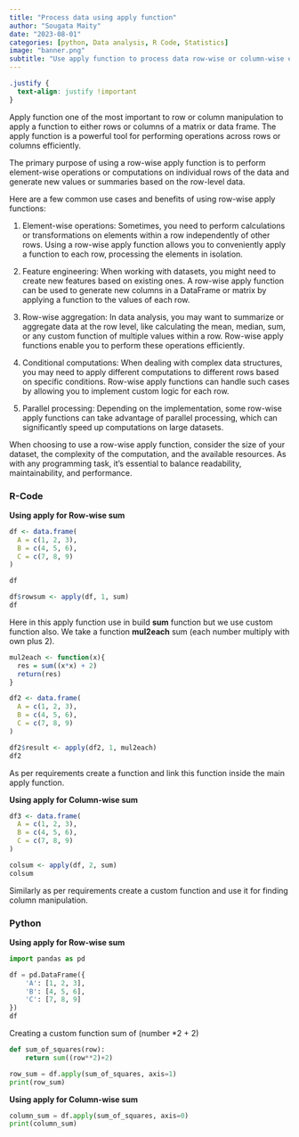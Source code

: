 ```yaml
---
title: "Process data using apply function"
author: "Sougata Maity"
date: "2023-08-01"
categories: [python, Data analysis, R Code, Statistics]
image: "banner.png"
subtitle: "Use apply function to process data row-wise or column-wise efficiently."
---
```


```css
.justify {
  text-align: justify !important
}
```

::: justify
Apply function one of the most important to row or column manipulation to apply a function to either rows or columns of a matrix or data frame. The apply function is a powerful tool for performing operations across rows or columns efficiently.

The primary purpose of using a row-wise apply function is to perform element-wise operations or computations on individual rows of the data and generate new values or summaries based on the row-level data.

Here are a few common use cases and benefits of using row-wise apply functions:

1.  Element-wise operations: Sometimes, you need to perform calculations or transformations on elements within a row independently of other rows. Using a row-wise apply function allows you to conveniently apply a function to each row, processing the elements in isolation.

2.  Feature engineering: When working with datasets, you might need to create new features based on existing ones. A row-wise apply function can be used to generate new columns in a DataFrame or matrix by applying a function to the values of each row.

3.  Row-wise aggregation: In data analysis, you may want to summarize or aggregate data at the row level, like calculating the mean, median, sum, or any custom function of multiple values within a row. Row-wise apply functions enable you to perform these operations efficiently.

4.  Conditional computations: When dealing with complex data structures, you may need to apply different computations to different rows based on specific conditions. Row-wise apply functions can handle such cases by allowing you to implement custom logic for each row.

5.  Parallel processing: Depending on the implementation, some row-wise apply functions can take advantage of parallel processing, which can significantly speed up computations on large datasets.

When choosing to use a row-wise apply function, consider the size of your dataset, the complexity of the computation, and the available resources. As with any programming task, it's essential to balance readability, maintainability, and performance.
:::

### R-Code

**Using apply for Row-wise sum**

```r
df <- data.frame(
  A = c(1, 2, 3),
  B = c(4, 5, 6),
  C = c(7, 8, 9)
)

df
```

```r
df$rowsum <- apply(df, 1, sum)
df
```

Here in this apply function use in build **sum** function but we use custom function also. We take a function **mul2each** sum (each number multiply with own plus 2).

```r
mul2each <- function(x){
  res = sum((x*x) + 2)
  return(res)
}

df2 <- data.frame(
  A = c(1, 2, 3),
  B = c(4, 5, 6),
  C = c(7, 8, 9)
)

df2$result <- apply(df2, 1, mul2each)
df2
```

As per requirements create a function and link this function inside the main apply function.

**Using apply for Column-wise sum**

```r
df3 <- data.frame(
  A = c(1, 2, 3),
  B = c(4, 5, 6),
  C = c(7, 8, 9)
)

colsum <- apply(df, 2, sum)
colsum
```

Similarly as per requirements create a custom function and use it for finding column manipulation.

### Python

**Using apply for Row-wise sum**

```python

import pandas as pd

df = pd.DataFrame({
    'A': [1, 2, 3],
    'B': [4, 5, 6],
    'C': [7, 8, 9]
})
df
```

Creating a custom function sum of (number \*2 + 2)

```python

def sum_of_squares(row):
    return sum((row**2)+2)
```

```python

row_sum = df.apply(sum_of_squares, axis=1)
print(row_sum)
```

**Using apply for Column-wise sum**

```python

column_sum = df.apply(sum_of_squares, axis=0)
print(column_sum)
```
